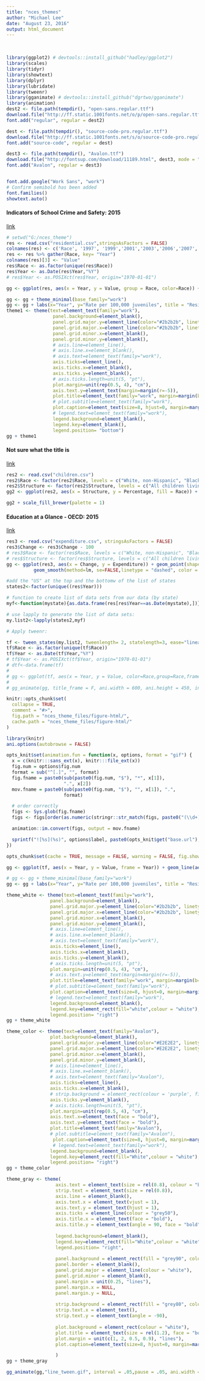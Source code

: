 ```yaml
---
title: "nces_themes"
author: "Michael Lee"
date: "August 23, 2016"
output: html_document
---
```

<br>


```r
library(ggplot2) # devtools::install_github("hadley/ggplot2")
library(scales)
library(tidyr)
library(showtext)
library(dplyr)
library(lubridate)
library(tweenr)
library(gganimate) # devtools::install_github("dgrtwo/gganimate")
library(animation)
dest2 <- file.path(tempdir(), "open-sans.regular.ttf")
download.file("http://ff.static.1001fonts.net/o/p/open-sans.regular.ttf", dest2, mode = "wb")
font.add("regular", regular = dest2)

dest <- file.path(tempdir(), "source-code-pro.regular.ttf")
download.file("http://ff.static.1001fonts.net/s/o/source-code-pro.regular.ttf", dest, mode = "wb")
font.add("source-code", regular = dest)

dest3 <- file.path(tempdir(), "Avalon.ttf")
download.file("http://fontsup.com/download/11189.html", dest3, mode = "wb")
font.add("Avalon", regular = dest3)


font.add.google("Work Sans", "work")
# Confirm semibold has been added
font.families()
showtext.auto()
```
#### Indicators of School Crime and Safety: 2015
[link](http://nces.ed.gov/pubsearch/pubsinfo.asp?pubid=2016079)
```r
# setwd("G:/nces_theme")
res <- read.csv("residential.csv",stringsAsFactors = FALSE)
colnames(res) <- c('Race', '1997', '1999','2001','2003','2006','2007','2010','2011','2013')
res <- res %>% gather(Race, key= "Year")
colnames(res)[3] <- "Value"
res$Race <- as.factor(unique(res$Race))
res$Year <- as.Date(res$Year,"%Y")
# res$Year <- as.POSIXct(res$Year, origin="1970-01-01")

gg <- ggplot(res, aes(x = Year, y = Value, group = Race, color=Race)) + geom_line(size=1.25) + scale_x_date(labels=year(unique(res$Year)), breaks=unique(res$Year))

```

```r
gg <- gg + theme_minimal(base_family="work")
gg <- gg + labs(x="Year", y="Rate per 100,000 juveniles", title = "Residential placement rate (number of juvenile offenders in residential facilities) per 100,000\njuveniles, by race/ethnicity: Selected years, 1997 through 2013", caption = "NOTE: Residential placement rate calculated per 100,000 persons age 10 through the upper age at which offenders were under original\njurisdiction of the juvenile courts in each state in the given year.")
theme1 <- theme(text=element_text(family="work"),
                 panel.background=element_blank(),
                 panel.grid.major.y=element_line(color="#2b2b2b", linetype="dotted", size=0.15),
                 panel.grid.major.x=element_line(color="#2b2b2b", linetype="dotted", size=0.15),
                 panel.grid.minor.x=element_blank(),
                 panel.grid.minor.y=element_blank(),
                 # axis.line=element_line(),
                 # axis.line.x=element_blank(),
                 # axis.text=element_text(family="work"),
                 axis.ticks=element_line(),
                 axis.ticks.x=element_blank(),
                 axis.ticks.y=element_blank(),
                 # axis.ticks.length=unit(5, "pt"),
                 plot.margin=unit(rep(0.5, 4), "cm"),
                 axis.text.y=element_text(margin=margin(r=-5)),
                 plot.title=element_text(family="work", margin=margin(b=15)),
                 # plot.subtitle=element_text(family="work"),
                 plot.caption=element_text(size=8, hjust=0, margin=margin(t=15)),
                 # legend.text=element_text(family="work"),
                 legend.background=element_blank(),
                 legend.key=element_blank(),
                 legend.position= "bottom")
gg + theme1
```
#### Not sure what the title is
[link](http://nces.ed.gov/pubsearch/pubsinfo.asp?pubid=2016079)
```r
res2 <- read.csv("children.csv")
res2$Race <- factor(res2$Race, levels = c("White, non-Hispanic", "Black, non-Hispanic", "Hispanic"), labels = c("White, NH","Black, NH", "Hispanic"))
res2$Structure <- factor(res2$Structure, levels = c("All children living with a parent", "Children with two married parents", "Children with a single mother","Children with a single father"), labels = c("All children living with a parent", "Children with two married parents", "Children with a single mother","Children with a single father"))
gg2 <- ggplot(res2, aes(x = Structure, y = Percentage, fill = Race)) + geom_bar(stat="identity",position = position_dodge(width = 0.75), width=0.6)

gg2 + scale_fill_brewer(palette = 1)
```

#### Education at a Glance - OECD: 2015
[link](http://nces.ed.gov/pubsearch/pubsinfo.asp?pubid=2016079)
```r
res3 <- read.csv("expenditure.csv", stringsAsFactors = FALSE)
res3$Change <- res3$Change - 100
# res3$Race <- factor(res$Race, levels = c("White, non-Hispanic", "Black, non-Hispanic", "Hispanic"), labels = c("White, NH","Black, NH", "Hispanic"))
# res$Structure <- factor(res$Structure, levels = c("All children living with a parent", "Children with two married parents", "Children with a single mother","Children with a single father"), labels = c("All children living with a parent", "Children with two married parents", "Children with a single mother","Children with a single father"))
gg <- ggplot(res3, aes(x = Change, y = Expenditure)) + geom_point(shape = 23, color = "blue", size = 2) +
          geom_smooth(method=lm, se=FALSE,linetype = "dashed", color = "black")
```

```r
#add the "US" at the top and the bottomw of the list of states 
states2<-factor(unique((res$Year)))

# function to create list of data sets from our data (by state)
myf<-function(mystate){as.data.frame(res[res$Year==as.Date(mystate),])}

# use lapply to generate the list of data sets:
my.list2<-lapply(states2,myf)

# Apply tweenr:

tf <- tween_states(my.list2, tweenlength= 2, statelength=3, ease="linear",nframes=200)
tf$Race <- as.factor(unique(tf$Race))
tf$Year <- as.Date(tf$Year,"%Y")
# tf$Year <- as.POSIXct(tf$Year, origin="1970-01-01")
# dtf<-data.frame(tf)
# 
# gg <- ggplot(tf, aes(x = Year, y = Value, color=Race,group=Race,frame=.frame)) + geom_line(aes(group=Race, color=Race)) + scale_x_date(labels=year(unique(res$Year)), breaks=unique(res$Year))
# 
# gg_animate(gg, title_frame = F, ani.width = 600, ani.height = 450, interval=0.05)

```


```r
knitr::opts_chunk$set(
  collapse = TRUE,
  comment = "#>",
  fig.path = "nces_theme_files/figure-html/",
  cache.path = "nces_theme_files/figure-html/"
)

library(knitr)
ani.options(autobrowse = FALSE)

opts_knit$set(animation.fun = function(x, options, format = "gif") {
  x = c(knitr:::sans_ext(x), knitr:::file_ext(x))
  fig.num = options$fig.num
  format = sub("^[.]", "", format)
  fig.fname = paste0(sub(paste0(fig.num, "$"), "*", x[1]), 
                     ".", x[2])
  mov.fname = paste0(sub(paste0(fig.num, "$"), "", x[1]), ".", 
                     format)

  # order correctly
  figs <- Sys.glob(fig.fname)
  figs <- figs[order(as.numeric(stringr::str_match(figs, paste0("(\\d+)\\.", x[2]))[, 2]))]

  animation::im.convert(figs, output = mov.fname)

  sprintf("![%s](%s)", options$label, paste0(opts_knit$get("base.url"), mov.fname))
})

opts_chunk$set(cache = TRUE, message = FALSE, warning = FALSE, fig.show = "animate")
```

```r

gg <- ggplot(tf, aes(x = Year, y = Value, frame = Year)) + geom_line(aes(group=Race, color=Race, cumulative = TRUE), size=1.25) + scale_x_date(labels=year(unique(res$Year)), breaks=unique(res$Year)) 

# gg <- gg + theme_minimal(base_family="work")
gg <- gg + labs(x="Year", y="Rate per 100,000 juveniles", title = "Residential placement rate (number of juvenile offenders in residential facilities) per 100,000\njuveniles, by race/ethnicity: Selected years, 1997 through 2013", caption = "NOTE: Residential placement rate calculatedper 100,000 persons age 10 through the upper age at which offenders were under original\njurisdiction of the juvenile courts in each state in the given year.")

```

```r
theme_white <- theme(text=element_text(family="work"),
                panel.background=element_blank(),
                panel.grid.major.y=element_line(color="#2b2b2b", linetype="dotted", size=0.15),
                panel.grid.major.x=element_line(color="#2b2b2b", linetype="dotted", size=0.15),
                panel.grid.minor.x=element_blank(),
                panel.grid.minor.y=element_blank(),
                # axis.line=element_line(),
                # axis.line.x=element_blank(),
                # axis.text=element_text(family="work"),
                axis.ticks=element_line(),
                axis.ticks.x=element_blank(),
                axis.ticks.y=element_blank(),
                # axis.ticks.length=unit(5, "pt"),
                plot.margin=unit(rep(0.5, 4), "cm"),
                # axis.text.y=element_text(margin=margin(r=-5)),
                plot.title=element_text(family="work", margin=margin(b=15)),
                # plot.subtitle=element_text(family="work"),
                plot.caption=element_text(size=8, hjust=0, margin=margin(t=15)),
                # legend.text=element_text(family="work"),
                legend.background=element_blank(),
                legend.key=element_rect(fill="white",colour = "white"),
                legend.position= "right")
gg + theme_white

theme_color <- theme(text=element_text(family="Avalon"),
                plot.background=element_blank(),
                panel.grid.major.y=element_line(color="#E2E2E2", linetype="longdash", size=0.25),
                panel.grid.major.x=element_line(color="#E2E2E2", linetype="longdash", size=0.25),
                panel.grid.minor.x=element_blank(),
                panel.grid.minor.y=element_blank(),
                # axis.line=element_line(),
                # axis.line.x=element_blank(),
                # axis.text=element_text(family="Avalon"),
                axis.ticks=element_line(),
                axis.ticks.x=element_blank(),
                # strip.background = element_rect(colour = 'purple', fill = 'pink', size = 3, linetype='dashed'),
                axis.ticks.y=element_blank(),
                # axis.ticks.length=unit(5, "pt"),
                plot.margin=unit(rep(0.5, 4), "cm"),
                axis.text.x=element_text(face = "bold"),
                axis.text.y=element_text(face = "bold"),
                plot.title=element_text(family="Avalon"),
                # plot.subtitle=element_text(family="Avalon"),
                 plot.caption=element_text(size=8, hjust=0, margin=margin(t=15)),
                 # legend.text=element_text(family="work"),
                legend.background=element_blank(),
                legend.key=element_rect(fill="White",colour = "white"),
                legend.position= "right")
gg + theme_color

theme_gray <- theme(
                  axis.text = element_text(size = rel(0.8), colour = "black"), 
                  strip.text = element_text(size = rel(0.8)), 
                  axis.line = element_blank(), 
                  axis.text.x = element_text(vjust = 1), 
                  axis.text.y = element_text(hjust = 1), 
                  axis.ticks = element_line(colour = "grey50"), 
                  axis.title.x = element_text(face = "bold"), 
                  axis.title.y = element_text(angle = 90, face = "bold"), 
                  
                  legend.background=element_blank(),
                  legend.key=element_rect(fill="White",colour = "white"),
                  legend.position= "right", 
                  
                  panel.background = element_rect(fill = "grey90", colour = NA), 
                  panel.border = element_blank(), 
                  panel.grid.major = element_line(colour = "white"), 
                  panel.grid.minor = element_blank(), 
                  panel.margin = unit(0.25, "lines"), 
                  panel.margin.x = NULL, 
                  panel.margin.y = NULL, 
                  
                  strip.background = element_rect(fill = "grey80", colour = NA), 
                  strip.text.x = element_text(), 
                  strip.text.y = element_text(angle = -90), 
                  
                  plot.background = element_rect(colour = "white"), 
                  plot.title = element_text(size = rel(1.2), face = "bold"), 
                  plot.margin = unit(c(1, 2, 0.5, 0.9), "lines"),
                  plot.caption=element_text(size=8, hjust=0, margin=margin(t=15))

                  )
gg + theme_gray

```

```r
gg_animate(gg,"line_tween.gif", interval = .05,pause = .05, ani.width = 1200, ani.height = 650, title_frame = FALSE)
```
